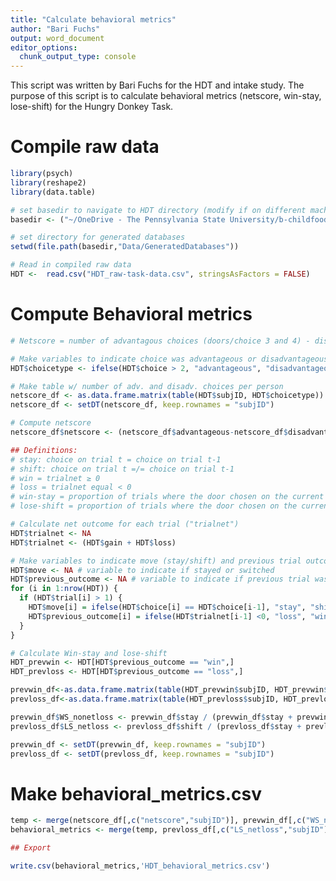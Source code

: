 ```yaml
---
title: "Calculate behavioral metrics"
author: "Bari Fuchs" 
output: word_document
editor_options: 
  chunk_output_type: console
---
```


This script was written by Bari Fuchs for the HDT and intake study. The purpose of this script is to calculate behavioral metrics (netscore, win-stay, lose-shift) for the Hungry Donkey Task.

# Compile raw data
```r
library(psych)
library(reshape2)
library(data.table)

# set basedir to navigate to HDT directory (modify if on different machine)
basedir <- ("~/OneDrive - The Pennsylvania State University/b-childfoodlab_Shared/Inactive_Studies/DMK_Study/AB_reprocess/HDT/HDT-intake-git")

# set directory for generated databases
setwd(file.path(basedir,"Data/GeneratedDatabases"))

# Read in compiled raw data
HDT <-  read.csv("HDT_raw-task-data.csv", stringsAsFactors = FALSE)

```

# Compute Behavioral metrics

```r

# Netscore = number of advantagous choices (doors/choice 3 and 4) - disadvantagous choices (doors/choice 1 and 2). Note, door choice is indicated in column "choice"

# Make variables to indicate choice was advantageous or disadvantageous
HDT$choicetype <- ifelse(HDT$choice > 2, "advantageous", "disadvantageous")

# Make table w/ number of adv. and disadv. choices per person
netscore_df <- as.data.frame.matrix(table(HDT$subjID, HDT$choicetype))
netscore_df <- setDT(netscore_df, keep.rownames = "subjID")

# Compute netscore
netscore_df$netscore <- (netscore_df$advantageous-netscore_df$disadvantageous)

```


```r

## Definitions: 
# stay: choice on trial t = choice on trial t-1
# shift: choice on trial t =/= choice on trial t-1
# win = trialnet ≥ 0
# loss = trialnet equal < 0
# win-stay = proportion of trials where the door chosen on the current trial, t, was the same as the door chosen on the previous trial, t-1, given a “win” (net outcome ≥ zero) on the previous trial; WS = p(stay(t)|win(t-1))
# lose-shift = proportion of trials where the door chosen on the current trial, t, was different from the door chosen on the previous trial, t-1, given a “loss” (net outcome < zero) on the previous trial; LS = p(shift(t)|loss(t-1))

# Calculate net outcome for each trial ("trialnet")
HDT$trialnet <- NA 
HDT$trialnet <- (HDT$gain + HDT$loss)

# Make variables to indicate move (stay/shift) and previous trial outcome (win/loss)
HDT$move <- NA # variable to indicate if stayed or switched 
HDT$previous_outcome <- NA # variable to indicate if previous trial was a win or loss
for (i in 1:nrow(HDT)) {
  if (HDT$trial[i] > 1) {
    HDT$move[i] = ifelse(HDT$choice[i] == HDT$choice[i-1], "stay", "shift")
    HDT$previous_outcome[i] = ifelse(HDT$trialnet[i-1] <0, "loss", "win")
  }
}

# Calculate Win-stay and lose-shift
HDT_prevwin <- HDT[HDT$previous_outcome == "win",]
HDT_prevloss <- HDT[HDT$previous_outcome == "loss",]

prevwin_df<-as.data.frame.matrix(table(HDT_prevwin$subjID, HDT_prevwin$move))
prevloss_df<-as.data.frame.matrix(table(HDT_prevloss$subjID, HDT_prevloss$move))

prevwin_df$WS_nonetloss <- prevwin_df$stay / (prevwin_df$stay + prevwin_df$shift)
prevloss_df$LS_netloss <- prevloss_df$shift / (prevloss_df$stay + prevloss_df$shift)

prevwin_df <- setDT(prevwin_df, keep.rownames = "subjID")
prevloss_df <- setDT(prevloss_df, keep.rownames = "subjID")


```

# Make behavioral_metrics.csv
```r

temp <- merge(netscore_df[,c("netscore","subjID")], prevwin_df[,c("WS_nonetloss","subjID")], by="subjID")
behavioral_metrics <- merge(temp, prevloss_df[,c("LS_netloss","subjID")], by="subjID")

## Export

write.csv(behavioral_metrics,'HDT_behavioral_metrics.csv')

```
